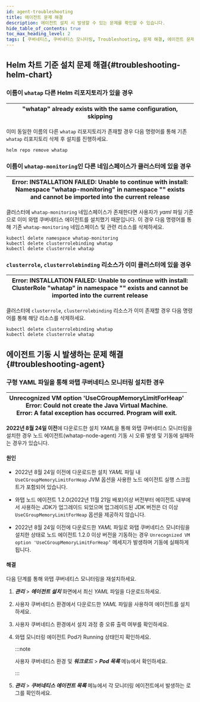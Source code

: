 ```yaml
---
id: agent-troubleshooting
title: 에이전트 문제 해결
description: 에이전트 설치 시 발생할 수 있는 문제를 확인할 수 있습니다.
hide_table_of_contents: true
toc_max_heading_level: 2
tags: [ 쿠버네티스, 쿠버네티스 모니터링, Troubleshooting, 문제 해결, 에이전트 문제 ]
---
```


## Helm 차트 기준 설치 문제 해결{#troubleshooting-helm-chart}

<div class ='faq'>

### 이름이 `whatap` 다른 Helm 리포지토리가 있을 경우

|"whatap" already exists with the same configuration, skipping|
|---|

이미 동일한 이름의 다른 `whatap` 리포지토리가 존재할 경우 다음 명령어를 통해 기존 `whatap` 리포지토리 삭제 후 설치를 진행하세요.

```shell 
helm repo remove whatap
```

### 이름이 `whatap-monitoring`인 다른 네임스페이스가 클러스터에 있을 경우 

|Error: INSTALLATION FAILED: Unable to continue with install: Namespace "whatap-monitoring" in namespace "" exists and cannot be imported into the current release|
|---|

클러스터에 `whatap-monitoring` 네임스페이스가 존재한다면 사용자가 *yaml* 파일 기준으로 이미 와탭 쿠버네티스 에이전트를 설치했기 때문입니다. 이 경우 다음 명령어를 통해 기존 `whatap-monitoring` 네임스페이스 및 관련 리소스를 삭제하세요.

```shell 
kubectl delete namespace whatap-monitoring
kubectl delete clusterrolebinding whatap
kubectl delete clusterrole whatap
```

### `clusterrole`, `clusterrolebinding` 리소스가 이미 클러스터에 있을 경우

|Error: INSTALLATION FAILED: Unable to continue with install: ClusterRole "whatap" in namespace "" exists and cannot be imported into the current release|
|---|

클러스터에 `clusterrole`, `clusterrolebinding` 리소스가 이미 존재할 경우 다음 명령어를 통해 해당 리소스를 삭제하세요.

```shell 
kubectl delete clusterrolebinding whatap
kubectl delete clusterrole whatap
```

</div>

## 에이전트 기동 시 발생하는 문제 해결{#troubleshooting-agent}

<div class ='faq'>

### 구형 YAML 파일을 통해 와탭 쿠버네티스 모니터링 설치한 경우 

|Unrecognized VM option 'UseCGroupMemoryLimitForHeap'<br/>Error: Could not create the Java Virtual Machine.<br/>Error: A fatal exception has occurred. Program will exit.|
|---|

**2022년 8월 24일 이전**에 다운로드한 설치 *YAML*을 통해 와탭 쿠버네티스 모니터링을 설치한 경우 노드 에이전트(whatap-node-agent) 기동 시 오류 발생 및 기동에 실패하는 경우가 있습니다. 

#### 원인

* 2022년 8월 24일 이전에 다운로드한 설치 *YAML* 파일 내 `UseCGroupMemoryLimitForHeap` JVM 옵션을 사용한 노드 에이전트 실행 스크립트가 포함되어 있습니다. 

* 와탭 노드 에이전트 1.2.0(2022년 11월 21일 배포)이상 버전부터 에이전트 내부에서 사용하는 JDK가 업그레이드 되었으며 업그레이드된 JDK 버전은 더 이상 `UseCGroupMemoryLimitForHeap` 옵션을 제공하지 않습니다.

* 2022년 8월 24일 이전에 다운로드한 *YAML* 파일로 와탭 쿠버네티스 모니터링을 설치한 상태로 노드 에이전트 1.2.0 이상 버전을 기동하는 경우 `Unrecognized VM option 'UseCGroupMemoryLimitForHeap’` 메세지가 발생하며 기동에 실패하게 됩니다.

#### 해결 

다음 단계를 통해 와탭 쿠버네티스 모니터링을 재설치하세요.

1. ***관리***  > ***에이전트 설치*** 화면에서 최신 *YAML* 파일을 다운로드하세요.

1. 사용자 쿠버네티스 환경에서 다운로드한 *YAML* 파일을 사용하여 에이전트를 설치하세요. 

1. 사용자 쿠버네티스 환경에서 설치 과정 중 오류 출력 여부를 확인하세요.

1. 와탭 모니터링 에이전트 Pod가 Running 상태인지 확인하세요.

    :::note 

    사용자 쿠버네티스 환경 및 ***워크로드*** > ***Pod 목록*** 메뉴에서 확인하세요.

    :::

1. ***관리*** > ***쿠버네티스 에이전트 목록*** 메뉴에서 각 모니터링 에이전트에서 발생하는 로그를 확인하세요.

</div>